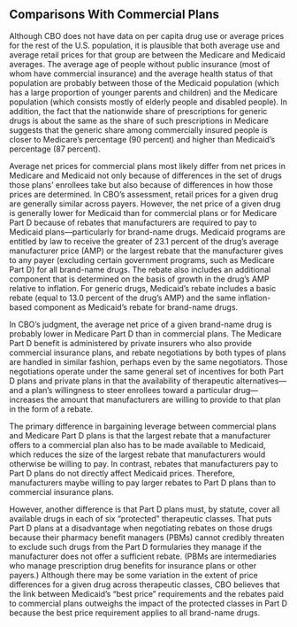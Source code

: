 ---
---
## Comparisons With Commercial Plans

Although CBO does not have data on per capita drug use or average prices for the rest of the U.S. population, it is plausible that both average use and average retail prices for that group are between the Medicare and Medicaid averages. The average age of people without public insurance (most of whom have commercial insurance) and the average health status of that population are probably between those of the Medicaid population (which has a large proportion of younger parents and children) and the Medicare population (which consists mostly of elderly people and disabled people). In addition, the fact that the nationwide share of prescriptions for generic drugs is about the same as the share of such prescriptions in Medicare suggests that the generic share among commercially insured people is closer to Medicare’s percentage (90 percent) and higher than Medicaid’s percentage (87 percent).

Average net prices for commercial plans most likely differ from net prices in Medicare and Medicaid not only because of differences in the set of drugs those plans’ enrollees take but also because of differences in how those prices are determined. In CBO’s assessment, retail prices for a given drug are generally similar across payers. However, the net price of a given drug is generally lower for Medicaid than for commercial plans or for Medicare Part D because of rebates that manufacturers are required to pay to Medicaid plans—particularly for brand-name drugs. Medicaid programs are entitled by law to receive the greater of 23.1 percent of the drug’s average manufacturer price (AMP) or the largest rebate that the manufacturer gives to any payer (excluding certain government programs, such as Medicare Part D) for all brand-name drugs. The rebate also includes an additional component that is determined on the basis of growth in the drug’s AMP relative to inflation. For generic drugs, Medicaid’s rebate includes a basic rebate (equal to 13.0 percent of the drug’s AMP) and the same inflation-based component as Medicaid’s rebate for brand-name drugs.

In CBO’s judgment, the average net price of a given brand-name drug is probably lower in Medicare Part D than in commercial plans. The Medicare Part D benefit is administered by private insurers who also provide commercial insurance plans, and rebate negotiations by both types of plans are handled in similar fashion, perhaps even by the same negotiators. Those negotiations operate under the same general set of incentives for both Part D plans and private plans in that the availability of therapeutic alternatives—and a plan’s willingness to steer enrollees toward a particular drug—increases the amount that manufacturers are willing to provide to that plan in the form of a rebate.

The primary difference in bargaining leverage between commercial plans and Medicare Part D plans is that the largest rebate that a manufacturer offers to a commercial plan also has to be made available to Medicaid, which reduces the size of the largest rebate that manufacturers would otherwise be willing to pay. In contrast, rebates that manufacturers pay to Part D plans do not directly affect Medicaid prices. Therefore, manufacturers maybe willing to pay larger rebates to Part D plans than to commercial insurance plans.

However, another difference is that Part D plans must, by statute, cover all available drugs in each of six “protected” therapeutic classes. That puts Part D plans at a disadvantage when negotiating rebates on those drugs because their pharmacy benefit managers (PBMs) cannot credibly threaten to exclude such drugs from the Part D formularies they manage if the manufacturer does not offer a sufficient rebate. (PBMs are intermediaries who manage prescription drug benefits for insurance plans or other payers.) Although there may be some variation in the extent of price differences for a given drug across therapeutic classes, CBO believes that the link between Medicaid’s “best price” requirements and the rebates paid to commercial plans outweighs the impact of the protected classes in Part D because the best price requirement applies to all brand-name drugs.
